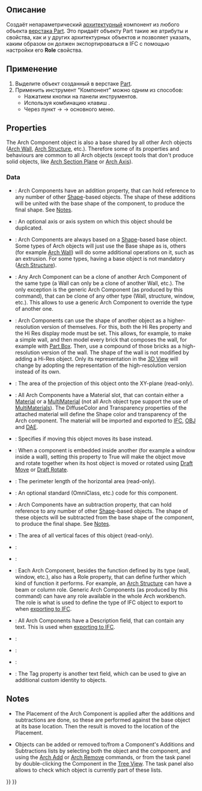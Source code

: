 <languages/>

<div class="mw-translate-fuzzy">
{{Docnav/ru
|[[Arch_Survey/ru|Survey]]
|[[Arch_CloneComponent/ru|Клонировать компонент]]
|[[Arch_Workbench/ru|Arch]]
|IconL=Arch_Survey.svg
|IconR=Arch_CloneComponent.svg
|IconC=Workbench_Arch.svg
}}
</div>

<div class="mw-translate-fuzzy">
{{GuiCommand/ru
|Name=Arch Component‏‎‏‎
|Name/ru=Arch Component‏‎‏‎
|Icon=Arch_Component.svg
|MenuLocation=Arch → Вспомогательные → Компонент
|Workbenches=[[Arch_Workbench/ru|Arch]]
|Shortcut={{KEY|C}} {{KEY|M}}
|SeeAlso=
}}
</div>

<span id="Description"></span>
==Описание==

<div class="mw-translate-fuzzy">
Создаёт непараметрический [[Arch_Workbench/ru|архитектурный]] компонент из любого объекта  [[Part_Workbench/ru|верстака Part]]. Это придаёт объекту Part такие же атрибуты и свойства, как и у других архитектурных объектов и позволяет указать, каким образом он должен экспортироваться в IFC с помощью настройки его '''Role''' свойства.
</div>

<span id="Usage"></span>
==Применение==

<div class="mw-translate-fuzzy">
# Выделите объект созданный в верстаке [[Part_Workbench/ru|Part]].
# Применить инструмент "Компонент" можно одним из способов:
#* Нажатием кнопки {{Button|[[Image:Arch_Component.svg|16px]]}} на панели инструментов.
#* Используя комбинацию клавиш {{KEY|C}} {{KEY|M}}. 
#* Через пункт {{KEY|Arch}} → {{KEY|Вспомогательные}} → {{KEY|[[Image:Arch_Component.svg|16px]] [[Arch_Component/ru|Компонент]]}} основного меню.
</div>

==Properties==

The Arch Component object is also a base shared by all other Arch objects ([[Arch_Wall|Arch Wall]], [[Arch_Structure|Arch Structure]], etc.). Therefore some of its properties and behaviours are common to all Arch objects (except tools that don't produce solid objects, like [[Arch_SectionPlane|Arch Section Plane]] or [[Arch_Axis|Arch Axis]]).

===Data===

{{TitleProperty|Component}}

* {{PropertyData|Additions|LinkList}}: Arch Components have an addition property, that can hold reference to any number of other [[Part_Workbench|Shape]]-based objects. The shape of these additions will be united with the base shape of the component, to produce the final shape. See [[#Notes|Notes]].

* {{PropertyData|Axis|Link}}: An optional axis or axis system on which this object should be duplicated.

* {{PropertyData|Base|Link}}: Arch Components are always based on a [[Part_Workbench|Shape]]-based base object. Some types of Arch objects will just use the Base shape as is, others (for example [[Arch_Wall|Arch Wall]]) will do some additional operations on it, such as an extrusion. For some types, having a base object is not mandatory ([[Arch_Structure|Arch Structure]]).

* {{PropertyData|Clone Of|Link}}: Any Arch Component can be a clone of another Arch Component of the same type (a Wall can only be a clone of another Wall, etc.). The only exception is the generic Arch Component (as produced by this command), that can be clone of any other type (Wall, structure, window, etc.). This allows to use a generic Arch Component to override the type of another one.

* {{PropertyData|Hi Res|Link}}: Arch Components can use the shape of another object as a higher-resolution version of themselves. For this, both the Hi Res property and the Hi Res display mode must be set. This allows, for example, to make a simple wall, and then model every brick that composes the wall, for example with [[Part_Box|Part Box]]. Then, use a compound of those bricks as a high-resolution version of the wall. The shape of the wall is not modified by adding a Hi-Res object. Only its representation in the [[3D_View|3D View]] will change by adopting the representation of the high-resolution version instead of its own.

* {{PropertyData|Horizontal Area|Area}}: The area of the projection of this object onto the XY-plane (read-only).

* {{PropertyData|Material|Link}}: All Arch Components have a Material slot, that can contain either a [[Arch SetMaterial|Material]] or a [[Arch_MultiMaterial|MultiMaterial]] (not all Arch object type support the use of [[Arch_MultiMaterial|MultiMaterials]]). The DiffuseColor and Transparency properties of the attached material will define the Shape color and transparency of the Arch component. The material will be imported and exported to [[Arch_IFC|IFC]], [[Arch_OBJ|OBJ]] and [[Arch_DAE|DAE]].

* {{PropertyData|Move Base|Bool}}: Specifies if moving this object moves its base instead.

* {{PropertyData|Move With Host|Bool}}: When a component is embedded inside another (for example a window inside a wall), setting this property to True will make the object move and rotate together when its host object is moved or rotated using [[Draft_Move|Draft Move]] or [[Draft_Rotate|Draft Rotate]].

* {{PropertyData|Perimeter Length|Length}}: The perimeter length of the horizontal area (read-only).

* {{PropertyData|Standard Code|String}}: An optional standard (OmniClass, etc.) code for this component.

* {{PropertyData|Subtractions|LinkList}}: Arch Components have an subtraction property, that can hold reference to any number of other [[Part_Workbench|Shape]]-based objects. The shape of these objects will be subtracted from the base shape of the component, to produce the final shape. See [[#Notes|Notes]].

* {{PropertyData|Vertical Area|Area}}: The area of all vertical faces of this object (read-only).

{{TitleProperty|IFC}}

* {{PropertyData|Ifc Data|Map|Hidden}}:

* {{PropertyData|Ifc Properties|Map|Hidden}}:

* {{PropertyData|Ifc Type|Enumeration}}: Each Arch Component, besides the function defined by its type (wall, window, etc.), also has a Role property, that can define further which kind of function it performs. For example, an [[Arch_Structure|Arch Structure]] can have a beam or column role. Generic Arch Components (as produced by this command) can have any role available in the whole Arch workbench. The role is what is used to define the type of IFC object to export to when [[Arch_IFC|exporting to IFC]].

{{TitleProperty|IFC Attributes}}

* {{PropertyData|Description|String}}: All Arch Components have a Description field, that can contain any text. This is used when [[Arch_IFC|exporting to IFC]].

* {{PropertyData|Global Id|String}}:

* {{PropertyData|Object Type|String}}:

* {{PropertyData|Predefined Type|Enumeration}}:

* {{PropertyData|Tag|Enumeration}}: The Tag property is another text field, which can be used to give an additional custom identity to objects.

==Notes==

* The Placement of the Arch Component is applied after the additions and subtractions are done, so these are performed against the base object at its base location. Then the result is moved to the location of the Placement.

* Objects can be added or removed to/from a Component's Additions and Subtractions lists by selecting both the object and the component, and using the [[Arch_Add|Arch Add]] or [[Arch_Remove|Arch Remove]] commands, or from the task panel by double-clicking the Component in the [[Tree_View|Tree View]]. The task panel also allows to check which object is currently part of these lists.


<div class="mw-translate-fuzzy">
{{Docnav/ru
|[[Arch_Survey/ru|Survey]]
|[[Arch_CloneComponent/ru|Клонировать компонент]]
|[[Arch_Workbench/ru|Arch]]
|IconL=Arch_Survey.svg
|IconR=Arch_CloneComponent.svg
|IconC=Workbench_Arch.svg
}}
</div>

{{BIM_Tools_navi{{#translation:}}}}
{{Userdocnavi{{#translation:}}}}